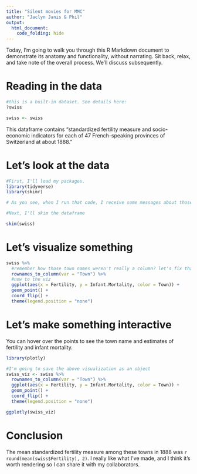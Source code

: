 ```yaml
---
title: "Silent movies for MMC"
author: "Jaclyn Janis & Phil"
output:
  html_document:
    code_folding: hide
---
```


Today, I'm going to walk you through this R Markdown document to demonstrate its anatomy and functionality, without narrating. Sit back, relax, and take note of the overall process. We'll discuss subsequently.

# Reading in the data

```r
#this is a built-in dataset. See details here:
?swiss

swiss <- swiss
```

This dataframe contains "standardized fertility measure and socio-economic indicators for each of 47 French-speaking provinces of Switzerland at about 1888."

# Let's look at the data

```r
#First, I'll load my packages.
library(tidyverse)
library(skimr)

# As you see, when I run that code, I receive some messages about those packages, and I don't really feel like seeing those, so I'll change the chunk options to control the output.

#Next, I'll skim the dataframe

skim(swiss)
```

# Let's visualize something

```r
swiss %>% 
  #remember how those town names weren't really a column? let's fix that right quick.
  rownames_to_column(var = "Town") %>% 
  #now to the viz
  ggplot(aes(x = Fertility, y = Infant.Mortality, color = Town)) +
  geom_point() +
  coord_flip() +
  theme(legend.position = "none")
```

# Let's make something interactive

You can hover over the points to see the town name and estimates of fertility and infant mortality.

```r
library(plotly)

#I'm going to save the above visualization as an object
swiss_viz <- swiss %>% 
  rownames_to_column(var = "Town") %>% 
  ggplot(aes(x = Fertility, y = Infant.Mortality, color = Town)) +
  geom_point() +
  coord_flip() +
  theme(legend.position = "none")

ggplotly(swiss_viz)
```

# Conclusion

The mean standardized fertility measure among these towns in 1888 was `r round(mean(swiss$Fertility), 2)`. I really like what I've made, and I think it's worth rendering so I can share it with my collaborators.
